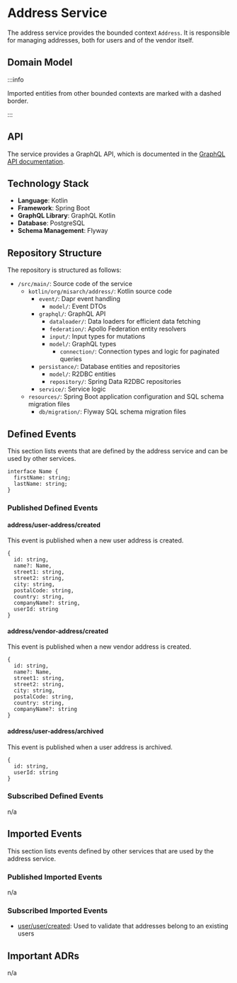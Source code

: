 
# Address Service

The address service provides the bounded context `Address`.
It is responsible for managing addresses, both for users and of the vendor itself.

## Domain Model

<CustomImage path="/renderedDiagrams/addressDomainModel" width="682.5" height="487" />

:::info

Imported entities from other bounded contexts are marked with a dashed border.

:::

## API

The service provides a GraphQL API, which is documented in the [GraphQL API documentation](/docs/graphql/address).

## Technology Stack

- **Language**: Kotlin
- **Framework**: Spring Boot
- **GraphQL Library**: GraphQL Kotlin
- **Database**: PostgreSQL
- **Schema Management**: Flyway

## Repository Structure

The repository is structured as follows:

<div className="repository-structure" >

- `/src/main/`: Source code of the service
  - `kotlin/org/misarch/address/`: Kotlin source code
    - `event/`: Dapr event handling
      - `model/`: Event DTOs
    - `graphql/`: GraphQL API
      - `dataloader/`: Data loaders for efficient data fetching
      - `federation/`: Apollo Federation entity resolvers
      - `input/`: Input types for mutations
      - `model/`: GraphQL types
        - `connection/`: Connection types and logic for paginated queries
    - `persistance/`: Database entities and repositories
      - `model/`: R2DBC entities
      - `repository/`: Spring Data R2DBC repositories
    - `service/`: Service logic
  - `resources/`: Spring Boot application configuration and SQL schema migration files
    - `db/migration/`: Flyway SQL schema migration files

</div>

## Defined Events

This section lists events that are defined by the address service and can be used by other services.

```tsx
interface Name {
  firstName: string;
  lastName: string;
}
```

### Published Defined Events

#### address/user-address/created

This event is published when a new user address is created.

```tsx
{
  id: string,
  name?: Name,
  street1: string,
  street2: string,
  city: string,
  postalCode: string,
  country: string,
  companyName?: string,
  userId: string
}
```

#### address/vendor-address/created

This event is published when a new vendor address is created.

```tsx
{
  id: string,
  name?: Name,
  street1: string,
  street2: string,
  city: string,
  postalCode: string,
  country: string,
  companyName?: string
}
```

#### address/user-address/archived

This event is published when a user address is archived.

```tsx
{
  id: string,
  userId: string
}
```

### Subscribed Defined Events

n/a

## Imported Events

This section lists events defined by other services that are used by the address service.

### Published Imported Events

n/a

### Subscribed Imported Events

- [user/user/created](/docs/docs/dev-manuals/services/user#userusercreated): Used to validate that addresses belong to an existing users

## Important ADRs

n/a
